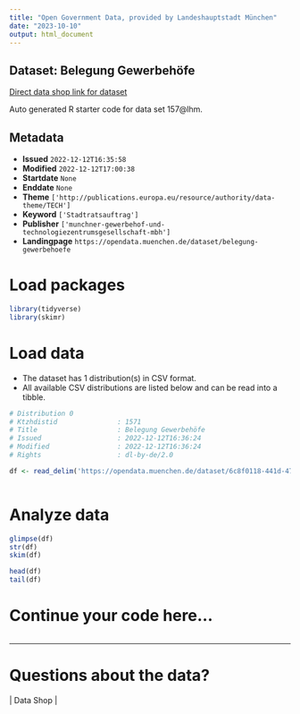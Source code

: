 ```yaml
---
title: "Open Government Data, provided by Landeshauptstadt München"
date: "2023-10-10"
output: html_document
---
```


## Dataset: Belegung Gewerbehöfe

[Direct data shop link for dataset](https://opendata.muenchen.de/dataset/belegung-gewerbehoefe)

Auto generated R starter code for data set 157@lhm.

## Metadata

- **Issued** `2022-12-12T16:35:58`
- **Modified** `2022-12-12T17:00:38`
- **Startdate** `None`
- **Enddate** `None`
- **Theme** `['http://publications.europa.eu/resource/authority/data-theme/TECH']`
- **Keyword** `['Stadtratsauftrag']`
- **Publisher** `['munchner-gewerbehof-und-technologiezentrumsgesellschaft-mbh']`
- **Landingpage** `https://opendata.muenchen.de/dataset/belegung-gewerbehoefe`


# Load packages

```r

library(tidyverse)
library(skimr)

```

# Load data

-   The dataset has 1 distribution(s) in CSV format.
-   All available CSV distributions are listed below and can be read into a tibble.

```r

# Distribution 0
# Ktzhdistid               : 1571
# Title                    : Belegung Gewerbehöfe
# Issued                   : 2022-12-12T16:36:24
# Modified                 : 2022-12-12T16:36:24
# Rights                   : dl-by-de/2.0

df <- read_delim('https://opendata.muenchen.de/dataset/6c8f0118-441d-47fc-a0c3-9dd2789b1cfd/resource/eb8f8471-9993-485c-81d9-1d3a8e6e8094/download/belegung-gh-ab-2010.csv')



```

# Analyze data

```r

glimpse(df)
str(df)
skim(df)

head(df)
tail(df)

```

# Continue your code here...

```r

```

------------------------------------------------------------------------

# Questions about the data?

 | Data Shop | 
